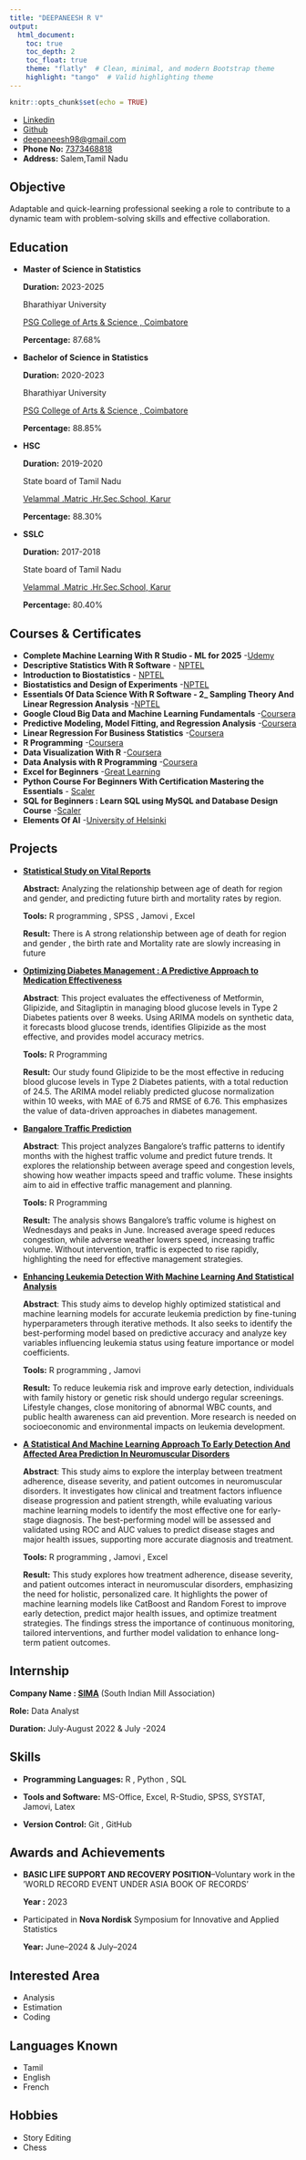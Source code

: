 ```yaml
---
title: "DEEPANEESH R V"
output:
  html_document:
    toc: true
    toc_depth: 2
    toc_float: true
    theme: "flatly"  # Clean, minimal, and modern Bootstrap theme
    highlight: "tango"  # Valid highlighting theme
---
```


```r
knitr::opts_chunk$set(echo = TRUE)
```

-   [Linkedin](http://www.linkedin.com/in/deepaneesh)
-   [Github](https://github.com/Deepaneesh)
-   [deepaneesh98\@gmail.com](mailto:deepaneesh98@gmail.com)
-   **Phone No:** [7373468818](tel:7373468818)
-   **Address:** Salem,Tamil Nadu

## Objective

Adaptable and quick-learning professional seeking a role to contribute to a dynamic team with problem-solving skills and effective collaboration.

## Education

-   **Master of Science in Statistics**

    **Duration:** 2023-2025

    Bharathiyar University

    [PSG College of Arts & Science , Coimbatore](https://www.psgcas.ac.in/)

    **Percentage:** 87.68%

-   **Bachelor of Science in Statistics**

    **Duration:** 2020-2023

    Bharathiyar University

    [PSG College of Arts & Science , Coimbatore](https://www.psgcas.ac.in/)

    **Percentage:** 88.85%

-   **HSC**

    **Duration:** 2019-2020

    State board of Tamil Nadu

    [Velammal .Matric .Hr.Sec.School, Karur](http://www.velammalschoolskarur.edu.in/)

    **Percentage:** 88.30%

-   **SSLC**

    **Duration:** 2017-2018

    State board of Tamil Nadu

    [Velammal .Matric .Hr.Sec.School, Karur](http://www.velammalschoolskarur.edu.in/)

    **Percentage:** 80.40%

## Courses & Certificates

-   **Complete Machine Learning With R Studio - ML for 2025** -[Udemy](https://www.udemy.com/certificate/UC-7fcf6841-3a51-4549-a802-9f37ec9ff15e/)
-   **Descriptive Statistics With R Software** - [NPTEL](https://drive.google.com/file/d/1iBZQbzuFFju2cGwKzDdqwf3rWIM3SLfv/view)
-   **Introduction to Biostatistics** - [NPTEL](https://drive.google.com/file/d/1z-gr14be_SKwmc6pE8UwzGLGL4scE0ry/view?usp=drive_link)
-   **Biostatistics and Design of Experiments** -[NPTEL](https://drive.google.com/file/d/139wtpd2STRq0rpgxqsOj-gO5Rsj6UOhD/view?usp=sharing)
-   **Essentials Of Data Science With R Software - 2\_ Sampling Theory And Linear Regression Analysis** -[NPTEL](https://drive.google.com/file/d/1x93cZzqcByN9a1D419v3Sao0Q3B6AajU/view?usp=sharing)
-   **Google Cloud Big Data and Machine Learning Fundamentals** -[Coursera](https://coursera.org/verify/XUESAPJL8JLS)
-   **Predictive Modeling, Model Fitting, and Regression Analysis** -[Coursera](https://coursera.org/verify/7F37KUMZF5BT)
-   **Linear Regression For Business Statistics** -[Coursera](https://coursera.org/share/5ecc634caca4d88d30ada2afd783e729)
-   **R Programming** -[Coursera](https://coursera.org/share/062f9f8ea22e7dbc4ce4438997054438)
-   **Data Visualization With R** -[Coursera](https://coursera.org/verify/U42ULNN2YML7)
-   **Data Analysis with R Programming** -[Coursera](https://coursera.org/verify/R76VY1D2YRYX)
-   **Excel for Beginners** -[Great Learning](verify.mygreatlearning.com/TGLEKLZF)
-   **Python Course For Beginners With Certification Mastering the Essentials** - [Scaler](https://moonshot.scaler.com/s/li/zVwVgjy7J_)
-   **SQL for Beginners : Learn SQL using MySQL and Database Design Course** -[Scaler](https://moonshot.scaler.com/s/sl/JuLJrv_MXC)
-   **Elements Of AI** -[University of Helsinki](https://certificates.mooc.fi/validate/s6y8icoeil9)

## Projects

-   [**Statistical Study on Vital Reports**](https://github.com/Deepaneesh/Statistical-Study-on-Vital-Reports/blob/main/Statistical%20Study%20on%20Vital%20Reports.pdf)

    **Abstract:** Analyzing the relationship between age of death for region and gender, and predicting future birth and mortality rates by region.

    **Tools:** R programming , SPSS , Jamovi , Excel

    **Result:** There is A strong relationship between age of death for region and gender , the birth rate and Mortality rate are slowly increasing in future

-   [**Optimizing Diabetes Management : A Predictive Approach to Medication Effectiveness**](https://github.com/Deepaneesh/Optimizing-Diabetes-Management-)

    **Abstract**: This project evaluates the effectiveness of Metformin, Glipizide, and Sitagliptin in managing blood glucose levels in Type 2 Diabetes patients over 8 weeks. Using ARIMA models on synthetic data, it forecasts blood glucose trends, identifies Glipizide as the most effective, and provides model accuracy metrics.

    **Tools:** R Programming

    **Result:** Our study found Glipizide to be the most effective in reducing blood glucose levels in Type 2 Diabetes patients, with a total reduction of 24.5. The ARIMA model reliably predicted glucose normalization within 10 weeks, with MAE of 6.75 and RMSE of 6.76. This emphasizes the value of data-driven approaches in diabetes management.

-   [**Bangalore Traffic Prediction**](https://deepaneesh.github.io/Bangalore-Traffic-Analysis/)

    **Abstract**: This project analyzes Bangalore's traffic patterns to identify months with the highest traffic volume and predict future trends. It explores the relationship between average speed and congestion levels, showing how weather impacts speed and traffic volume. These insights aim to aid in effective traffic management and planning.

    **Tools:** R Programming

    **Result:** The analysis shows Bangalore's traffic volume is highest on Wednesdays and peaks in June. Increased average speed reduces congestion, while adverse weather lowers speed, increasing traffic volume. Without intervention, traffic is expected to rise rapidly, highlighting the need for effective management strategies.

-   [**Enhancing Leukemia Detection With Machine Learning And Statistical Analysis**](https://github.com/Deepaneesh/Leukemia/blob/main/ENHANCING%20LEUKEMIA%20DETECTION%20WITH%20MACHINE%20LEARNING%20AND%20STATISTICAL%20ANALYSIS.pdf)

    **Abstract**: This study aims to develop highly optimized statistical and machine learning models for accurate leukemia prediction by fine-tuning hyperparameters through iterative methods. It also seeks to identify the best-performing model based on predictive accuracy and analyze key variables influencing leukemia status using feature importance or model coefficients.

    **Tools:** R programming , Jamovi

    **Result:** To reduce leukemia risk and improve early detection, individuals with family history or genetic risk should undergo regular screenings. Lifestyle changes, close monitoring of abnormal WBC counts, and public health awareness can aid prevention. More research is needed on socioeconomic and environmental impacts on leukemia development.

-   [**A Statistical And Machine Learning Approach To Early Detection And Affected Area Prediction In Neuromuscular Disorders**](https://github.com/Deepaneesh/Neuromuscular-Disorder/blob/main/A%20Statistical%20And%20Machine%20Learning%20Approach%20To%20Early%20Detection%20And%20Affected%20Area%20Prediction%20In%20Neuromuscular%20Disorders.pdf)

    **Abstract**: This study aims to explore the interplay between treatment adherence, disease severity, and patient outcomes in neuromuscular disorders. It investigates how clinical and treatment factors influence disease progression and patient strength, while evaluating various machine learning models to identify the most effective one for early-stage diagnosis. The best-performing model will be assessed and validated using ROC and AUC values to predict disease stages and major health issues, supporting more accurate diagnosis and treatment.

    **Tools:** R programming , Jamovi , Excel

    **Result:** This study explores how treatment adherence, disease severity, and patient outcomes interact in neuromuscular disorders, emphasizing the need for holistic, personalized care. It highlights the power of machine learning models like CatBoost and Random Forest to improve early detection, predict major health issues, and optimize treatment strategies. The findings stress the importance of continuous monitoring, tailored interventions, and further model validation to enhance long-term patient outcomes.

## Internship

**Company Name : [SIMA](https://www.simamills.in/)** (South Indian Mill Association)

**Role:** Data Analyst

**Duration:** July-August 2022 & July -2024

## Skills

-   **Programming Languages:** R , Python , SQL

-   **Tools and Software:** MS-Office, Excel, R-Studio, SPSS, SYSTAT, Jamovi, Latex

-   **Version Control:** Git , GitHub

## Awards and Achievements

-   **BASIC LIFE SUPPORT AND RECOVERY POSITION**--Voluntary work in the ’WORLD RECORD EVENT UNDER ASIA BOOK OF RECORDS’

    **Year :** 2023

-   Participated in **Nova Nordisk** Symposium for Innovative and Applied Statistics

    **Year:** June–2024 & July–2024

## Interested Area

-   Analysis
-   Estimation
-   Coding

## Languages Known

-   Tamil
-   English
-   French

## Hobbies

-   Story Editing
-   Chess
